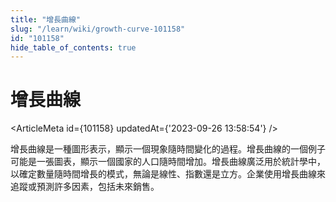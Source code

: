 ```yaml
---
title: "增長曲線"
slug: "/learn/wiki/growth-curve-101158"
id: "101158"
hide_table_of_contents: true
---
```



# 增長曲線

<ArticleMeta id={101158} updatedAt={'2023-09-26 13:58:54'} />
<div className='border-solid border-b border-t-0 my-4 border-[var(--ifm-color-gray-300)]' />

增長曲線是一種圖形表示，顯示一個現象隨時間變化的過程。增長曲線的一個例子可能是一張圖表，顯示一個國家的人口隨時間增加。增長曲線廣泛用於統計學中，以確定數量隨時間增長的模式，無論是線性、指數還是立方。企業使用增長曲線來追蹤或預測許多因素，包括未來銷售。
